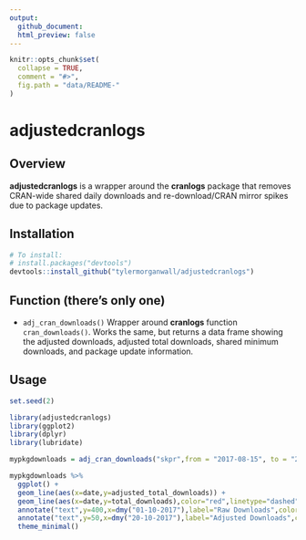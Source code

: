 ```yaml
---
output: 
  github_document:
  html_preview: false
---
```


```r
knitr::opts_chunk$set(
  collapse = TRUE,
  comment = "#>",
  fig.path = "data/README-"
)
```

# adjustedcranlogs

## Overview

**adjustedcranlogs** is a wrapper around the **cranlogs** package that removes CRAN-wide shared daily downloads and re-download/CRAN mirror spikes due to package updates. 


## Installation

```r
# To install: 
# install.packages("devtools")
devtools::install_github("tylermorganwall/adjustedcranlogs")
```

## Function (there's only one)

* `adj_cran_downloads()` Wrapper around **cranlogs** function `cran_downloads()`. Works the same, but returns a data frame showing the adjusted downloads, adjusted total downloads, shared minimum downloads, and package update information.

## Usage

```r
set.seed(2)
```

```r

library(adjustedcranlogs)
library(ggplot2)
library(dplyr)
library(lubridate)

mypkgdownloads = adj_cran_downloads("skpr",from = "2017-08-15", to = "2017-11-15")

mypkgdownloads %>%
  ggplot() + 
  geom_line(aes(x=date,y=adjusted_total_downloads)) +
  geom_line(aes(x=date,y=total_downloads),color="red",linetype="dashed") +
  annotate("text",y=400,x=dmy("01-10-2017"),label="Raw Downloads",color="red") +
  annotate("text",y=50,x=dmy("20-10-2017"),label="Adjusted Downloads",color="black") +
  theme_minimal()

```
